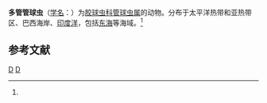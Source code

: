 {{Speciesbox
| genus = Siphonosphaera
| species = polysiphonia
| authority = ([[恩斯特·海克尔|Haeckel]], 1887)<ref name='id8987'>{{cite web| url =http://www.bioinfo.cn/db05/BjdwSpecies.php?action=view&id=8987| title =多管管球虫| work =《中国动物物种编目数据库》| publisher =中国科学院微生物研究所| author =中国科学院动物研究所| accessdate =2009-04-16| deadurl =yes| archiveurl =https://web.archive.org/web/20160305001130/http://www.bioinfo.cn/db05/BjdwSpecies.php?action=view&id=8987| archivedate =2016-03-05}}</ref>
}}

'''多管管球虫'''（[[学名|学名]]：{{lang|la|''Siphonosphaera polysiphonia''}}）为[[胶球虫科|胶球虫科]][[管球虫属|管球虫属]]的动物。分布于太平洋热带和亚热带区、巴西海岸、[[印度洋|印度洋]]，包括[[东海|东海]]等海域。<ref name='id8987'/>

== 参考文献 ==
{{reflist}}

{{Taxonbar|from=Q10932863}}

[[Category:1887年描述的动物|D]]
[[Category:管球虫属|D]]


{{放射虫小作品}}